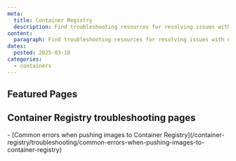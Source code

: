 ```yaml
---
meta:
  title: Container Registry
  description: Find troubleshooting resources for resolving issues with Container Registry.
content:
  paragraph: Find troubleshooting resources for resolving issues with Container Registry.
dates:
  posted: 2025-03-10
categories:
  - containers
---
```


<ProductHeader
  productName="Container Registry troubleshooting"
  productLogo="containerRegistry"
  description="Learn how to fix the most common issues with Scaleway's Container Registry."
/>

## Featured Pages

<Grid>
    <DefaultCard
      title="Container Registry FAQ"
      description="General info on Container Registry."
      url="/container-registry/faq/"
      label="See more"
    />
    <DefaultCard
      title="Common errors when pushing images to Container Registry"
      description="Fix issues when pushing images."
      url="/container-registry/troubleshooting/common-errors-when-pushing-images-to-container-registry/"
      label="See more"
    />
    <DefaultCard
      title="Container Registry API documentation"
      description="Use the API to interact with Registry."
      url="https://www.scaleway.com/en/developers/api/registry/"
      label="See more"
    />
</Grid>


## Container Registry troubleshooting pages

<LinksList>
  - [Common errors when pushing images to Container Registry](/container-registry/troubleshooting/common-errors-when-pushing-images-to-container-registry)
</LinksList>
